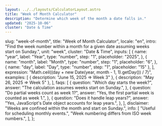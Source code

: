 ```yaml
---
layout: ../../layouts/CalculatorLayout.astro
title: "Week of Month Calculator"
description: "Determine which week of the month a date falls in."
updated: "2025-10-06"
cluster: "Date & Time"
---
```



  slug: "week-of-month",
  title: "Week of Month Calculator",
  locale: "en",
  intro:
    "Find the week number within a month for a given date assuming weeks start on Sunday.",
  unit: "week",
  cluster: "Date & Time",
  inputs: [
    {
      name: "year",
      label: "Year",
      type: "number",
      step: "1",
      placeholder: "2025",
    },
    {
      name: "month",
      label: "Month",
      type: "number",
      step: "1",
      placeholder: "6",
    },
    { name: "day", label: "Day", type: "number", step: "1", placeholder: "15" },
  ],
  expression: "Math.ceil((day + new Date(year, month - 1, 1).getDay()) / 7)",
  examples: [
    { description: "June 15, 2025 ⇒ Week 3" },
    { description: "May 26, 2025 ⇒ Week 5" },
  ],
  faqs: [
    {
      question: "Which day starts the week?",
      answer: "The calculation assumes weeks start on Sunday.",
    },
    {
      question: "Do partial weeks count as week 1?",
      answer: "Yes, the first partial week is counted as week 1.",
    },
    {
      question: "Does it handle leap years?",
      answer: "Yes, JavaScript's Date object accounts for leap years.",
    },
  ],
  disclaimer: "Weeks are confined within the month and start on Sunday.",
  info: [
    "Useful for scheduling monthly events.",
    "Week numbering differs from ISO week numbers.",
  ],
};

<Calculator schema={schema} />
